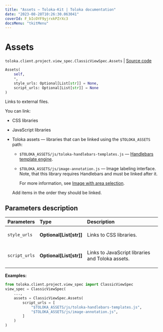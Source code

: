 ```yaml
---
title: "Assets — Toloka-Kit | Toloka documentation"
date: "2023-08-28T10:26:30.063041"
coverId: F_bIcOYF9yjrxkPZrXc3
docsMenu: "tkitMenu"
---
```


# Assets

`toloka.client.project.view_spec.ClassicViewSpec.Assets` | [Source code](https://github.com/Toloka/toloka-kit/blob/v1.2.1/src/client/project/view_spec.py#L84)

```python
Assets(
    self,
    *,
    style_urls: Optional[List[str]] = None,
    script_urls: Optional[List[str]] = None
)
```

Links to external files.

You can link:

* CSS libraries

* JavaScript libraries

* Toloka assets — libraries that can be linked using the `$TOLOKA_ASSETS` path:

    * `$TOLOKA_ASSETS/js/toloka-handlebars-templates.js` — [Handlebars template engine](https://handlebarsjs.com/).

    * `$TOLOKA_ASSETS/js/image-annotation.js` — Image labeling interface. Note, that this library requires Handlebars and must be linked after it.

        For more information, see [Image with area selection](/docs/guide/t-components/image-annotation).

    Add items in the order they should be linked.

## Parameters description

| Parameters | Type | Description |
| :----------| :----| :-----------|
`style_urls`|**Optional\[List\[str\]\]**|<p>Links to CSS libraries.</p>
`script_urls`|**Optional\[List\[str\]\]**|<p>Links to JavaScript libraries and Toloka assets.</p>

**Examples:**

```python
from toloka.client.project.view_spec import ClassicViewSpec
view_spec = ClassicViewSpec(
    ...,
    assets = ClassicViewSpec.Assets(
        script_urls = [
            "$TOLOKA_ASSETS/js/toloka-handlebars-templates.js",
            "$TOLOKA_ASSETS/js/image-annotation.js",
        ]
    )
)
```